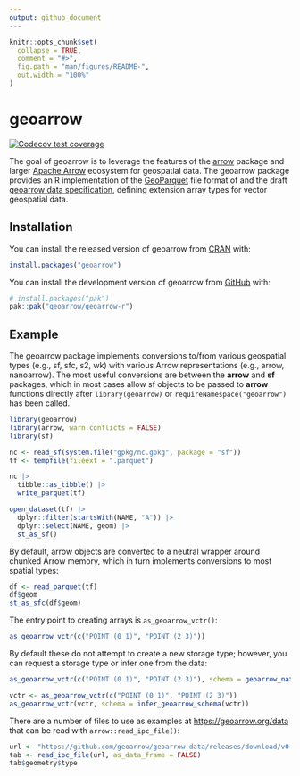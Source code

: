 ```yaml
---
output: github_document
---
```


<!-- README.md is generated from README.Rmd. Please edit that file -->

```r
knitr::opts_chunk$set(
  collapse = TRUE,
  comment = "#>",
  fig.path = "man/figures/README-",
  out.width = "100%"
)
```

# geoarrow

<!-- badges: start -->
[![Codecov test coverage](https://codecov.io/gh/geoarrow/geoarrow-r/branch/main/graph/badge.svg)](https://app.codecov.io/gh/geoarrow/geoarrow-r?branch=main)
<!-- badges: end -->

The goal of geoarrow is to leverage the features of the [arrow](https://arrow.apache.org/docs/r/) package and larger [Apache Arrow](https://arrow.apache.org/) ecosystem for geospatial data. The geoarrow package provides an R implementation of the [GeoParquet](https://github.com/opengeospatial/geoparquet) file format of and the draft [geoarrow data specification](https://geoarrow.org), defining extension array types for vector geospatial data.

## Installation

You can install the released version of geoarrow from [CRAN](https://cran.r-project.org/) with:

``` r
install.packages("geoarrow")
```

You can install the development version of geoarrow from [GitHub](https://github.com/) with:

``` r
# install.packages("pak")
pak::pak("geoarrow/geoarrow-r")
```

## Example

The geoarrow package implements conversions to/from various geospatial types (e.g., sf, sfc, s2, wk) with various Arrow representations (e.g., arrow, nanoarrow). The most useful conversions are between the **arrow** and **sf** packages, which in most cases allow sf objects to be passed to **arrow** functions directly after `library(geoarrow)` or `requireNamespace("geoarrow")` has been called.

```r
library(geoarrow)
library(arrow, warn.conflicts = FALSE)
library(sf)

nc <- read_sf(system.file("gpkg/nc.gpkg", package = "sf"))
tf <- tempfile(fileext = ".parquet")

nc |> 
  tibble::as_tibble() |> 
  write_parquet(tf)

open_dataset(tf) |> 
  dplyr::filter(startsWith(NAME, "A")) |>
  dplyr::select(NAME, geom) |> 
  st_as_sf()
```

By default, arrow objects are converted to a neutral wrapper around chunked Arrow memory, which in turn implements conversions to most spatial types:

```r
df <- read_parquet(tf)
df$geom
st_as_sfc(df$geom)
```

The entry point to creating arrays is `as_geoarrow_vctr()`:

```r
as_geoarrow_vctr(c("POINT (0 1)", "POINT (2 3)"))
```

By default these do not attempt to create a new storage type; however, you can request a storage type or infer one from the data:

```r
as_geoarrow_vctr(c("POINT (0 1)", "POINT (2 3)"), schema = geoarrow_native("POINT"))

vctr <- as_geoarrow_vctr(c("POINT (0 1)", "POINT (2 3)"))
as_geoarrow_vctr(vctr, schema = infer_geoarrow_schema(vctr))
```

There are a number of files to use as examples at <https://geoarrow.org/data> that can be read with `arrow::read_ipc_file()`:

```r
url <- "https://github.com/geoarrow/geoarrow-data/releases/download/v0.1.0/ns-water-basin_point.arrow"
tab <- read_ipc_file(url, as_data_frame = FALSE)
tab$geometry$type
```

